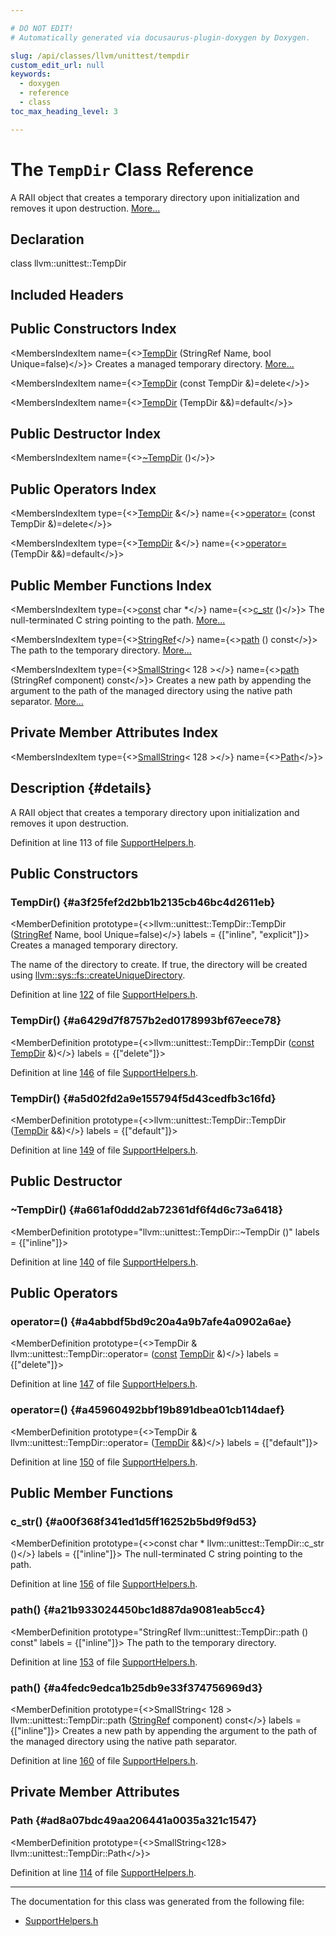 ```yaml
---

# DO NOT EDIT!
# Automatically generated via docusaurus-plugin-doxygen by Doxygen.

slug: /api/classes/llvm/unittest/tempdir
custom_edit_url: null
keywords:
  - doxygen
  - reference
  - class
toc_max_heading_level: 3

---
```





# The `TempDir` Class Reference

<DoxygenPage pluginConfig={pluginConfig}>

A RAII object that creates a temporary directory upon initialization and removes it upon destruction. <a href="#details">More...</a>

## Declaration

<CodeBlock>class llvm::unittest::TempDir</CodeBlock>

## Included Headers

<IncludesList>
<IncludesListItem
  filePath="llvm/Testing/Support/SupportHelpers.h"
  permalink="/docs/api/files/include/include/llvm/include/llvm/testing/include/llvm/testing/support/supporthelpers-h"
  isLocal="true" />
</IncludesList>

## Public Constructors Index

<MembersIndex>

<MembersIndexItem
  name={<><a href="#a3f25fef2d2bb1b2135cb46bc4d2611eb">TempDir</a> (StringRef Name, bool Unique=false)</>}>
Creates a managed temporary directory. <a href="#a3f25fef2d2bb1b2135cb46bc4d2611eb">More...</a>
</MembersIndexItem>

<MembersIndexItem
  name={<><a href="#a6429d7f8757b2ed0178993bf67eece78">TempDir</a> (const TempDir &amp;)=delete</>}>
</MembersIndexItem>

<MembersIndexItem
  name={<><a href="#a5d02fd2a9e155794f5d43cedfb3c16fd">TempDir</a> (TempDir &amp;&amp;)=default</>}>
</MembersIndexItem>

</MembersIndex>

## Public Destructor Index

<MembersIndex>

<MembersIndexItem
  name={<><a href="#a661af0ddd2ab72361df6f4d6c73a6418">~TempDir</a> ()</>}>
</MembersIndexItem>

</MembersIndex>

## Public Operators Index

<MembersIndex>

<MembersIndexItem
  type={<><a href="/docs/api/classes/llvm/unittest/tempdir">TempDir</a> &amp;</>}
  name={<><a href="#a4abbdf5bd9c20a4a9b7afe4a0902a6ae">operator=</a> (const TempDir &amp;)=delete</>}>
</MembersIndexItem>

<MembersIndexItem
  type={<><a href="/docs/api/classes/llvm/unittest/tempdir">TempDir</a> &amp;</>}
  name={<><a href="#a45960492bbf19b891dbea01cb114daef">operator=</a> (TempDir &amp;&amp;)=default</>}>
</MembersIndexItem>

</MembersIndex>

## Public Member Functions Index

<MembersIndex>

<MembersIndexItem
  type={<><a href="/docs/api/files/lib/lib/target/lib/target/aarch64/aarch64promoteconstant-cpp/#a90f8350fecae261c25be85d38b451bff">const</a> char &#42;</>}
  name={<><a href="#a00f368f341ed1d5ff16252b5bd9f9d53">c&#95;str</a> ()</>}>
The null-terminated C string pointing to the path. <a href="#a00f368f341ed1d5ff16252b5bd9f9d53">More...</a>
</MembersIndexItem>

<MembersIndexItem
  type={<><a href="/docs/api/classes/llvm/stringref">StringRef</a></>}
  name={<><a href="#a21b933024450bc1d887da9081eab5cc4">path</a> () const</>}>
The path to the temporary directory. <a href="#a21b933024450bc1d887da9081eab5cc4">More...</a>
</MembersIndexItem>

<MembersIndexItem
  type={<><a href="/docs/api/classes/llvm/smallstring">SmallString</a>&lt; 128 &gt;</>}
  name={<><a href="#a4fedc9edca1b25db9e33f374756969d3">path</a> (StringRef component) const</>}>
Creates a new path by appending the argument to the path of the managed directory using the native path separator. <a href="#a4fedc9edca1b25db9e33f374756969d3">More...</a>
</MembersIndexItem>

</MembersIndex>

## Private Member Attributes Index

<MembersIndex>

<MembersIndexItem
  type={<><a href="/docs/api/classes/llvm/smallstring">SmallString</a>&lt; 128 &gt;</>}
  name={<><a href="#ad8a07bdc49aa206441a0035a321c1547">Path</a></>}>
</MembersIndexItem>

</MembersIndex>

## Description {#details}

A RAII object that creates a temporary directory upon initialization and removes it upon destruction.

Definition at line 113 of file <a href="/docs/api/files/include/include/llvm/include/llvm/testing/include/llvm/testing/support/supporthelpers-h">SupportHelpers.h</a>.

<SectionDefinition>

## Public Constructors

### TempDir() {#a3f25fef2d2bb1b2135cb46bc4d2611eb}

<MemberDefinition
  prototype={<>llvm::unittest::TempDir::TempDir (<a href="/docs/api/classes/llvm/stringref">StringRef</a> Name, bool Unique=false)</>}
  labels = {["inline", "explicit"]}>
Creates a managed temporary directory.

<ParametersList title="Parameters">
<ParametersListItem name="Name">The name of the directory to create.</ParametersListItem>
<ParametersListItem name="Unique">If true, the directory will be created using <a href="/docs/api/namespaces/llvm/sys/fs/#abf677459f5137cfb49f6d81b27ea54a1">llvm::sys::fs::createUniqueDirectory</a>.</ParametersListItem>
</ParametersList>

Definition at line <a href="/docs/api/files/include/include/llvm/include/llvm/testing/include/llvm/testing/support/supporthelpers-h/#l00122">122</a> of file <a href="/docs/api/files/include/include/llvm/include/llvm/testing/include/llvm/testing/support/supporthelpers-h">SupportHelpers.h</a>.
</MemberDefinition>

### TempDir() {#a6429d7f8757b2ed0178993bf67eece78}

<MemberDefinition
  prototype={<>llvm::unittest::TempDir::TempDir (<a href="/docs/api/files/lib/lib/target/lib/target/aarch64/aarch64promoteconstant-cpp/#a90f8350fecae261c25be85d38b451bff">const</a> <a href="/docs/api/classes/llvm/unittest/tempdir">TempDir</a> &amp;)</>}
  labels = {["delete"]}>

Definition at line <a href="/docs/api/files/include/include/llvm/include/llvm/testing/include/llvm/testing/support/supporthelpers-h/#l00146">146</a> of file <a href="/docs/api/files/include/include/llvm/include/llvm/testing/include/llvm/testing/support/supporthelpers-h">SupportHelpers.h</a>.
</MemberDefinition>

### TempDir() {#a5d02fd2a9e155794f5d43cedfb3c16fd}

<MemberDefinition
  prototype={<>llvm::unittest::TempDir::TempDir (<a href="/docs/api/classes/llvm/unittest/tempdir">TempDir</a> &amp;&amp;)</>}
  labels = {["default"]}>

Definition at line <a href="/docs/api/files/include/include/llvm/include/llvm/testing/include/llvm/testing/support/supporthelpers-h/#l00149">149</a> of file <a href="/docs/api/files/include/include/llvm/include/llvm/testing/include/llvm/testing/support/supporthelpers-h">SupportHelpers.h</a>.
</MemberDefinition>

</SectionDefinition>

<SectionDefinition>

## Public Destructor

### ~TempDir() {#a661af0ddd2ab72361df6f4d6c73a6418}

<MemberDefinition
  prototype="llvm::unittest::TempDir::~TempDir ()"
  labels = {["inline"]}>

Definition at line <a href="/docs/api/files/include/include/llvm/include/llvm/testing/include/llvm/testing/support/supporthelpers-h/#l00140">140</a> of file <a href="/docs/api/files/include/include/llvm/include/llvm/testing/include/llvm/testing/support/supporthelpers-h">SupportHelpers.h</a>.
</MemberDefinition>

</SectionDefinition>

<SectionDefinition>

## Public Operators

### operator=() {#a4abbdf5bd9c20a4a9b7afe4a0902a6ae}

<MemberDefinition
  prototype={<>TempDir &amp; llvm::unittest::TempDir::operator= (<a href="/docs/api/files/lib/lib/target/lib/target/aarch64/aarch64promoteconstant-cpp/#a90f8350fecae261c25be85d38b451bff">const</a> <a href="/docs/api/classes/llvm/unittest/tempdir">TempDir</a> &amp;)</>}
  labels = {["delete"]}>

Definition at line <a href="/docs/api/files/include/include/llvm/include/llvm/testing/include/llvm/testing/support/supporthelpers-h/#l00147">147</a> of file <a href="/docs/api/files/include/include/llvm/include/llvm/testing/include/llvm/testing/support/supporthelpers-h">SupportHelpers.h</a>.
</MemberDefinition>

### operator=() {#a45960492bbf19b891dbea01cb114daef}

<MemberDefinition
  prototype={<>TempDir &amp; llvm::unittest::TempDir::operator= (<a href="/docs/api/classes/llvm/unittest/tempdir">TempDir</a> &amp;&amp;)</>}
  labels = {["default"]}>

Definition at line <a href="/docs/api/files/include/include/llvm/include/llvm/testing/include/llvm/testing/support/supporthelpers-h/#l00150">150</a> of file <a href="/docs/api/files/include/include/llvm/include/llvm/testing/include/llvm/testing/support/supporthelpers-h">SupportHelpers.h</a>.
</MemberDefinition>

</SectionDefinition>

<SectionDefinition>

## Public Member Functions

### c&#95;str() {#a00f368f341ed1d5ff16252b5bd9f9d53}

<MemberDefinition
  prototype={<>const char &#42; llvm::unittest::TempDir::c&#95;str ()</>}
  labels = {["inline"]}>
The null-terminated C string pointing to the path.

Definition at line <a href="/docs/api/files/include/include/llvm/include/llvm/testing/include/llvm/testing/support/supporthelpers-h/#l00156">156</a> of file <a href="/docs/api/files/include/include/llvm/include/llvm/testing/include/llvm/testing/support/supporthelpers-h">SupportHelpers.h</a>.
</MemberDefinition>

### path() {#a21b933024450bc1d887da9081eab5cc4}

<MemberDefinition
  prototype="StringRef llvm::unittest::TempDir::path () const"
  labels = {["inline"]}>
The path to the temporary directory.

Definition at line <a href="/docs/api/files/include/include/llvm/include/llvm/testing/include/llvm/testing/support/supporthelpers-h/#l00153">153</a> of file <a href="/docs/api/files/include/include/llvm/include/llvm/testing/include/llvm/testing/support/supporthelpers-h">SupportHelpers.h</a>.
</MemberDefinition>

### path() {#a4fedc9edca1b25db9e33f374756969d3}

<MemberDefinition
  prototype={<>SmallString&lt; 128 &gt; llvm::unittest::TempDir::path (<a href="/docs/api/classes/llvm/stringref">StringRef</a> component) const</>}
  labels = {["inline"]}>
Creates a new path by appending the argument to the path of the managed directory using the native path separator.

Definition at line <a href="/docs/api/files/include/include/llvm/include/llvm/testing/include/llvm/testing/support/supporthelpers-h/#l00160">160</a> of file <a href="/docs/api/files/include/include/llvm/include/llvm/testing/include/llvm/testing/support/supporthelpers-h">SupportHelpers.h</a>.
</MemberDefinition>

</SectionDefinition>

<SectionDefinition>

## Private Member Attributes

### Path {#ad8a07bdc49aa206441a0035a321c1547}

<MemberDefinition
  prototype={<>SmallString&lt;128&gt; llvm::unittest::TempDir::Path</>}>

Definition at line <a href="/docs/api/files/include/include/llvm/include/llvm/testing/include/llvm/testing/support/supporthelpers-h/#l00114">114</a> of file <a href="/docs/api/files/include/include/llvm/include/llvm/testing/include/llvm/testing/support/supporthelpers-h">SupportHelpers.h</a>.
</MemberDefinition>

</SectionDefinition>

<hr/>

The documentation for this class was generated from the following file:

<ul>
<li><a href="/docs/api/files/include/include/llvm/include/llvm/testing/include/llvm/testing/support/supporthelpers-h">SupportHelpers.h</a></li>
</ul>

</DoxygenPage>
